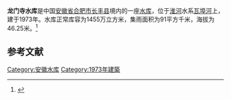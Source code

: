 {{Infobox Reservoir 
|name = 龙门寺水库
|nickname = 
|image = 
|image_caption = 
|map = 
|map_caption = 
|pushpin_map = 
|pushpin_map_caption = 
|code = 
|class = 
|location_of_reservoir = [[安徽省|安徽省]][[合肥市|合肥市]][[长丰县|长丰县]]
|location_of_dam = 
|inflow = 
|outflow = 
|catchment_area = 91
|reservoir_area = 
|mean_depth = 
|maximum_depth = 
|flood_level = 
|normal_water_level = 
|dead_water_level = 
|water_quality = 
|island = 
|maximum_storage_capacity = 
|normal_storage_capacity = 1455万
|dead_storage_capacity = 
|type_of_dam = 
|elevation_of_dam = 
|height_of_dam = 
|length_of_dam = 
|width_of_dam = 
|installed_capacity = 
|irrigated_area =
|start = 
|complete = 1973年
|cost = 
|emigrate = 
|latd = 
|latm = 
|lats = 
|latNS = 
|longd = 
|longm = 
|longs = 
|longEW = 
|website = 
|footnotes = 
}}
'''龙门寺水库'''是中国[[安徽省|安徽省]][[合肥市|合肥市]][[长丰县|长丰县]]境内的一座[[水库|水库]]，位于[[淮河|淮河]]水系[[瓦埠河|瓦埠河]]上，建于1973年。水库正常库容为1455万立方米，集雨面积为91平方千米，海拔为46.25米。<ref>{{cite web|url=http://brim.ihb.ac.cn/12/CN/12.asp|title=中国大中型水库基本特征数据库|work=中国生物多样性信息系统内陆水体生物学分部|deadurl=yes|archiveurl=https://web.archive.org/web/20120402061833/http://brim.ihb.ac.cn/12/CN/12.asp|archivedate=2012-04-02|accessdate=2012-03-28}}</ref>
== 参考文献 ==
{{Reflist}}

{{安徽小作品}}

[[Category:安徽水库|Category:安徽水库]]
[[Category:1973年建築|Category:1973年建築]]